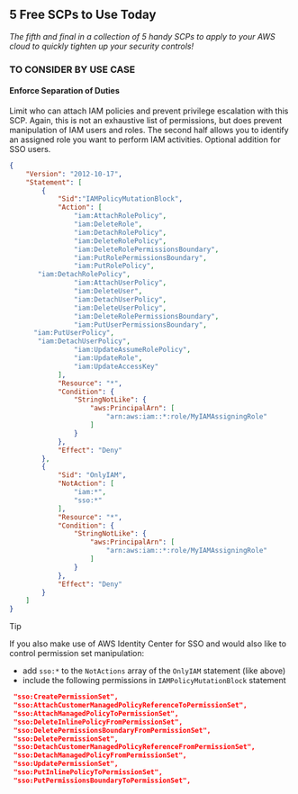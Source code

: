 ## 5 Free SCPs to Use Today

*The fifth and final in a collection of 5 handy SCPs to apply to your AWS cloud to quickly tighten up your security controls!*

### TO CONSIDER BY USE CASE

####  Enforce Separation of Duties

Limit who can attach IAM policies and prevent privilege escalation with this SCP. Again, this is not an exhaustive list of permissions, but does prevent manipulation of IAM users and roles. The second half allows you to identify an assigned role you want to perform IAM activities. Optional addition for SSO users.

```json
{
    "Version": "2012-10-17",
    "Statement": [
        {
            "Sid":"IAMPolicyMutationBlock",
            "Action": [
                "iam:AttachRolePolicy",
                "iam:DeleteRole",
                "iam:DetachRolePolicy",
                "iam:DeleteRolePolicy",
                "iam:DeleteRolePermissionsBoundary",
                "iam:PutRolePermissionsBoundary",
                "iam:PutRolePolicy",
	   "iam:DetachRolePolicy",
                "iam:AttachUserPolicy",
                "iam:DeleteUser",
                "iam:DetachUserPolicy",
                "iam:DeleteUserPolicy",
                "iam:DeleteRolePermissionsBoundary",
                "iam:PutUserPermissionsBoundary",
	  "iam:PutUserPolicy",
	   "iam:DetachUserPolicy",
                "iam:UpdateAssumeRolePolicy",
                "iam:UpdateRole",
                "iam:UpdateAccessKey"
            ],
            "Resource": "*",
            "Condition": {
                "StringNotLike": {
                    "aws:PrincipalArn": [
                        "arn:aws:iam::*:role/MyIAMAssigningRole"
                    ]
                }
            },
            "Effect": "Deny"
        },
        {
            "Sid": "OnlyIAM",
            "NotAction": [
                "iam:*",
                "sso:*"
            ],
            "Resource": "*",
            "Condition": {
                "StringNotLike": {
                    "aws:PrincipalArn": [
                        "arn:aws:iam::*:role/MyIAMAssigningRole"
                    ]
                }
            },
            "Effect": "Deny"
        }
    ]
}
```

> [!TIP]
> If you also make use of AWS Identity Center for SSO and would also like to control permission set manipulation: 
> - add `sso:*` to the `NotActions` array of the `OnlyIAM` statement (like above)
> - include the following permissions in `IAMPolicyMutationBlock` statement 
>
> ```json
>  "sso:CreatePermissionSet",
>  "sso:AttachCustomerManagedPolicyReferenceToPermissionSet",
>  "sso:AttachManagedPolicyToPermissionSet",
>  "sso:DeleteInlinePolicyFromPermissionSet",
>  "sso:DeletePermissionsBoundaryFromPermissionSet",
>  "sso:DeletePermissionSet",
>  "sso:DetachCustomerManagedPolicyReferenceFromPermissionSet",
>  "sso:DetachManagedPolicyFromPermissionSet",
>  "sso:UpdatePermissionSet",
>  "sso:PutInlinePolicyToPermissionSet",
>  "sso:PutPermissionsBoundaryToPermissionSet",
> ```
>
